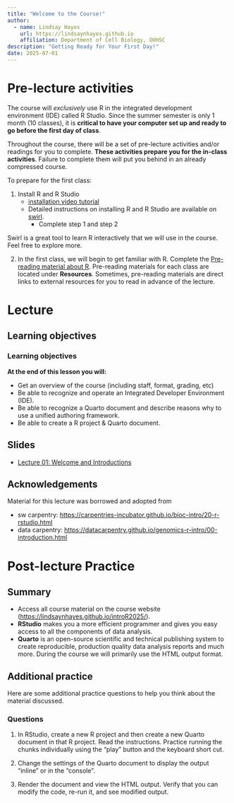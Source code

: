 ```yaml
---
title: "Welcome to the Course!"
author: 
  - name: Lindsay Hayes
    url: https://lindsaynhayes.github.io
    affiliation: Department of Cell Biology, OUHSC
description: "Getting Ready for Your First Day!"
date: 2025-07-01
---
```


# Pre-lecture activities

The course will *exclusively* use R in the integrated development environment (IDE) called R Studio. Since the summer semester is only 1 month (10 classes), it is **critical to have your computer set up and ready to go before the first day of class**.

Throughout the course, there will be a set of pre-lecture activities and/or readings for you to complete. **These activities prepare you for the in-class activities**. Failure to complete them will put you behind in an already compressed course.

To prepare for the first class:

1.  Install R and R Studio
    -   [installation video tutorial](https://www.youtube.com/watch?v=eQFu_zzF96o)
    -   Detailed instructions on installing R and R Studio are available on [swirl](https://swirlstats.com/students.html).
        -   Complete step 1 and step 2

::: callout-tip

Swirl is a great tool to learn R interactively that we will use in the course. Feel free to explore more.
:::

2. In the first class, we will begin to get familiar with R. Complete the [Pre-reading material about R](./../readings/index_R01.qmd). Pre-reading materials for each class are located under **Resources**. Sometimes, pre-reading materials are direct links to external resources for you to read in advance of the lecture.


# Lecture

## Learning objectives

::: callout-note
### Learning objectives

**At the end of this lesson you will:**

-   Get an overview of the course (including staff, format, grading, etc)
-   Be able to recognize and operate an Integrated Developer Environment (IDE). 
-   Be able to recognize a Quarto document and describe reasons why to use a unified authoring framework.
-   Be able to create a R project & Quarto document.

:::

## Slides 

- [Lecture 01: Welcome and Introductions](https://docs.google.com/presentation/d/12EGF_lMFltLHzngleEi6jxZ3phncEhTl5vm05-y_cLI/edit?usp=sharing)

## Acknowledgements

Material for this lecture was borrowed and adopted from

-   sw carpentry: <https://carpentries-incubator.github.io/bioc-intro/20-r-rstudio.html>
-   data carpentry: <https://datacarpentry.github.io/genomics-r-intro/00-introduction.html>


# Post-lecture Practice

## Summary 

- Access all course material on the course website (<https://lindsaynhayes.github.io/introR2025/>).
- **RStudio** makes you a more efficient programmer and gives you easy access to all the components of data analysis.
- **Quarto** is an open-source scientific and technical publishing system to create reproducible, production quality data analysis reports and much more. During the course we will primarily use the HTML output format.

## Additional practice

Here are some additional practice questions to help you think about the material discussed.

::: callout-caution
### Questions

1.  In RStudio, create a new R project and then create a new Quarto document in that R project. Read the instructions. Practice running the chunks individually using the "play" button and the keyboard short cut. 

2.  Change the settings of the Quarto document to display the output "inline" or in the "console". 

3.  Render the document and view the HTML output. Verify that you can modify the code, re-run it, and see modified output.


:::
